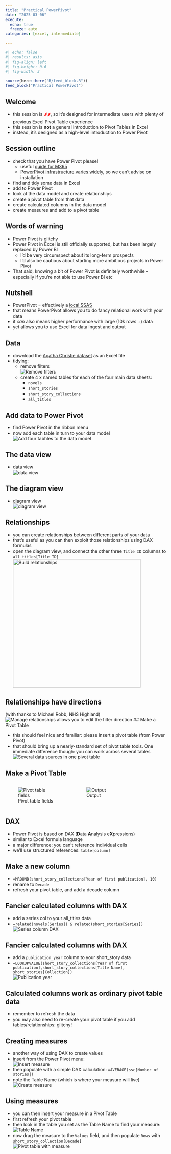 ---
title: "Practical PowerPivot"
date: "2025-03-06"
execute: 
  echo: true
  freeze: auto
categories: [excel, intermediate]

---

```{r}
#| echo: false
#| results: asis
#| fig-align: left
#| fig-height: 0.6
#| fig-width: 3

source(here::here("R/feed_block.R"))
feed_block("Practical PowerPivot")
```

## Welcome

-   this session is [🌶🌶]{style="color:red;"}, so it's designed for intermediate users with plenty of previous Excel Pivot Table experience
- this session is **not** a general introduction to Pivot Tables in Excel
- instead, it's designed as a high-level introduction to Power Pivot

## Session outline

-   check that you have Power Pivot please!
    - useful [guide for M365](https://support.microsoft.com/en-gb/office/start-the-power-pivot-add-in-for-excel-a891a66d-36e3-43fc-81e8-fc4798f39ea8)
    - [PowerPivot infrastructure varies widely](https://support.microsoft.com/en-gb/office/where-is-power-pivot-aa64e217-4b6e-410b-8337-20b87e1c2a4b), so we can't advise on installation
-   find and tidy some data in Excel
-   add to Power Pivot
-   look at the data model and create relationships
- create a pivot table from that data
- create calculated columns in the data model
- create measures and add to a pivot table

## Words of warning

- Power Pivot is glitchy
-   Power Pivot in Excel is still officially supported, but has been largely replaced by Power BI
    -   I'd be very circumspect about its long-term prospects
    -   I'd also be cautious about starting more ambitious projects in Power Pivot
-   That said, knowing a bit of Power Pivot is definitely worthwhile - especially if you're not able to use Power BI etc

## Nutshell

-   PowerPivot = effectively a [local SSAS](https://learn.microsoft.com/en-us/analysis-services/ssas-overview?view=asallproducts-allversions)
-   that means PowerPivot allows you to do fancy relational work with your data
-   it *can* also means higher performance with large (10k rows +) data
-   yet allows you to use Excel for data ingest and output

## Data

-   download the [Agatha Christie dataset](https://docs.google.com/spreadsheets/d/1A8ZRe5KLLAllhT31pCzke4j5qAPqeMKf0jYgyJXcoPs/edit#gid=564606948) as an Excel file
-   tidying:
    -   remove filters </br>![Remove filters](images/clipboard-835331234.png)
    -   create 4 x named tables for each of the four main data sheets:
        -   `novels`
        -   `short_stories`
        -   `short_story_collections`
        -   `all_titles`

## Add data to Power Pivot

-   find Power Pivot in the ribbon menu
-   now add each table in turn to your data model </br> ![Add four tabhles to the data model](images/clipboard-657264833.png)

## The data view

-   data view </br>![data view](images/clipboard-3263737736.png)

## The diagram view

-   diagram view </br>![diagram view](images/clipboard-4246528073.png)

## Relationships

-   you can create relationships between different parts of your data
-   that's useful as you can then exploit those relationships using DAX formulas
-   open the diagram view, and connect the other three `Title ID` columns to `all_titles[Title ID]` </br>![Build relationships](images/clipboard-4256752901.png){height="400px"}

## Relationships have directions
(with thanks to Michael Robb, NHS Highland) </br>
![Manage relationships allows you to edit the filter direction](images/clipboard-823580961.png)
## Make a Pivot Table

-   this should feel nice and familiar: please insert a pivot table (from Power Pivot)
-   that should bring up a nearly-standard set of pivot table tools. One immediate difference though: you can work across several tables </br>![Several data sources in one pivot table](images/clipboard-3068291267.png)

## Make a Pivot Table

::::: columns
::: {.column width="40%"}
![Pivot table fields](images/clipboard-3092995500.png)
:::

::: {.column width="60%"}
![Output](images/clipboard-45311937.png)
:::
:::::

## DAX

- Power Pivot is based on DAX (**D**ata **A**nalysis e**X**pressions)
- similar to Excel formula language
- a major difference: you can't reference individual cells
- we'll use structured references: `table[column]`

## Make a new column

-   `=MROUND(short_story_collections[Year of first publication], 10)`
-   rename to `Decade`
-   refresh your pivot table, and add a decade column

## Fancier calculated columns with DAX

-   add a series col to your all_titles data
-   `=related(novels[Series]) & related(short_stories[Series])` </br> ![Series column DAX](images/clipboard-515038106.png)

## Fancier calculated columns with DAX

-   add a `publication_year` column to your short_story data
-  `=LOOKUPVALUE(short_story_collections[Year of first publication],short_story_collections[Title Name], short_stories[Collection]) ` </br> ![Publication year](images/clipboard-579564219.png)

## Calculated columns work as ordinary pivot table data

-   remember to refresh the data
-   you may also need to re-create your pivot table if you add tables/relationships: glitchy!

## Creating measures

-   another way of using DAX to create values
-   insert from the Power Pivot menu: </br>![Insert measure](images/clipboard-3327636246.png)
-   then populate with a simple DAX calculation: `=AVERAGE(ssc[Number of stories])`
- note the Table Name (which is where your measure will live)</br>![Create measure](images/clipboard-3534424614.png)

## Using measures

- you can then insert your measure in a Pivot Table
- first refresh your pivot table
- then look in the table you set as the Table Name to find your measure: </br>![Table Name](images/clipboard-2005550216.png)
- now drag the measure to the `Values` field, and then populate `Rows` with `short_story_collection[Decade]` </br>![Pivot table with measure](images/clipboard-3383725040.png)
